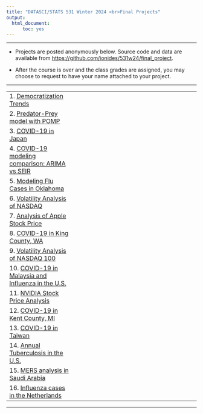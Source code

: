```yaml
---
title: "DATASCI/STATS 531 Winter 2024 <br>Final Projects"
output:
  html_document:
      toc: yes
---
```


---------

* Projects are posted anonymously below. Source code and data are available from [https://github.com/ionides/531w24/final_project](https://github.com/ionides/531w24/tree/master/final_project).

* After the course is over and the class grades are assigned, you may choose to request to have your name attached to your project.

----------

| | | 
|:----|:----|----|
| 1.  [Democratization Trends](project01/blinded.html)  <!--|  [Review comments](project01/comments.html) |-->
| 2.  [Predator-Prey model with POMP](project02/blinded.html)  <!--|  [Review comments](project02/comments.html) |--> 
| 3.  [COVID-19 in Japan](project03/blinded.html)  <!--|  [Review comments](project3/comments.html) |-->
| 4.  [COVID-19 modeling comparison: ARIMA vs SEIR](project04/blinded.html)  <!--|  [Review comments](project04/comments.html) |--> 
| 5.  [Modeling Flu Cases in Oklahoma](project05/blinded.html)  <!--|  [Review comments](project05/comments.html) |--> 
| 6.  [Volatility Analysis of NASDAQ](project06/blinded.html)  <!--|  [Review comments](project06/comments.html) |--> 
| 7.  [Analysis of Apple Stock Price](project07/blinded.html)  <!--|  [Review comments](project07/comments.html) |--> 
| 8.  [COVID-19 in King County, WA](project08/blinded.html)  <!--|  [Review comments](project08/comments.html) |--> 
| 9.  [Volatility Analysis of NASDAQ 100](project09/blinded.html)  <!--|  [Review comments](project09/comments.html) |--> 
| 10.  [COVID-19 in Malaysia and Influenza in the U.S.](project10/blinded.html) <!--|  [Review comments](project10/comments.html) |--> 
| 11.  [NVIDIA Stock Price Analysis](project11/blinded.html) <!--|  [Review comments](project11/comments.html) |--> 
| 12.  [COVID-19 in Kent County, MI](project12/blinded.html) <!--|  [Review comments](project12/comments.html) |--> 
| 13.  [COVID-19 in Taiwan](project13/blinded.html) <!--|  [Review comments](project13/comments.html) |--> 
| 14.  [Annual Tuberculosis in the U.S.](project14/blinded.html) <!--|  [Review comments](project14/comments.html) |--> 
| 15.  [MERS analysis in Saudi Arabia](project15/blinded.html) <!--|  [Review comments](project15/comments.html) |--> 
| 16.  [Influenza cases in the Netherlands](project16/blinded.html) <!--|  [Review comments](project16/comments.html) |--> 


----------
